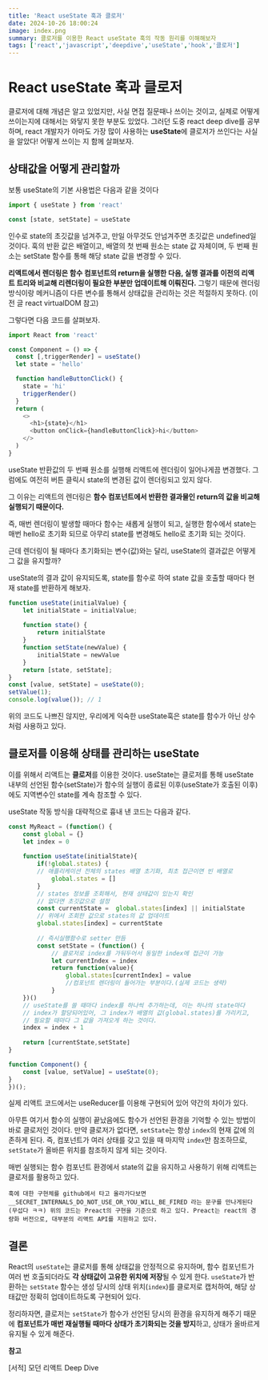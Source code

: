 ```yaml
---
title: 'React useState 훅과 클로저'
date: 2024-10-26 18:00:24
image: index.png
summary: 클로저를 이용한 React useState 훅의 작동 원리를 이해해보자
tags: ['react','javascript','deepdive','useState','hook','클로저']
---
```

# React useState 훅과 클로저

클로저에 대해 개념은 알고 있었지만, 사실 면접 질문때나 쓰이는 것이고, 실제로 어떻게 쓰이는지에 대해서는 와닿지 못한 부분도 있었다. 그러던 도중 react deep dive를 공부하며, react 개발자가 아마도 가장 많이 사용하는 **useState**에 클로저가 쓰인다는 사실을 알았다! 
어떻게 쓰이는 지 함께 살펴보자.



## 상태값을 어떻게 관리할까
보통 useState의 기본 사용법은 다음과 같을 것이다
```js
import { useState } from 'react'

const [state, setState] = useState
```
인수로 state의 초깃값을 넘겨주고, 만일 아무것도 안넘겨주면 초깃값은 undefined일 것이다.
훅의 반환 값은 배열이고, 배열의 첫 번째 원소는 state 값 자체이며, 두 번째 원소는 setState 함수를 통해 해당 state 값을 변경할 수 있다.


**리액트에서 렌더링은 함수 컴포넌트의 return을 실행한 다음, 실행 결과를 이전의 리액트 트리와 비교해 리렌더링이 필요한 부분만 업데이트해 이뤄진다.**
그렇기 때문에 렌더링 방식이랑 메커니즘이 다른 변수를 통해서 상태값을 관리하는 것은 적절하지 못하다. (이전 글 react virtualDOM 참고)

그렇다면 다음 코드를 살펴보자.

```js
import React from 'react'

const Component = () => {
  const [,triggerRender] = useState()
  let state = 'hello'

  function handleButtonClick() {
    state = 'hi'
    triggerRender()
  }
  return (
    <>
      <h1>{state}</h1>
      <button onClick={handleButtonClick}>hi</button>
    </>
  )
}
```
useState 반환값의 두 번째 원소를 실행해 리액트에 렌더링이 일어나게끔 변경했다. 
그럼에도 여전히 버튼 클릭시 state의 변경된 값이 렌더링되고 있지 않다. 

그 이유는 리액트의 렌더링은 **함수 컴포넌트에서 반환한 결과물인 return의 값을 비교해 실행되기 때문이다.** 

즉, 매번 렌더링이 발생할 때마다 함수는 새롭게 실행이 되고, 실행한 함수에서 state는 매번 hello로 초기화 되므로 아무리 state를 변경해도 hello로 초기화 되는 것이다. 

근데 렌더링이 될 때마다 초기화되는 변수(값)와는 달리, useState의 결과값은 어떻게 그 값을 유지할까?

useState의 결과 값이 유지되도록, state를 함수로 하여 state 값을 호출할 때마다 현재 state를 반환하게 해보자.
```js
function useState(initialValue) {
	let initialState = initialValue;
	
	function state() {
		return initialState
	}
	function setState(newValue) {
		initialState = newValue
	}
	return [state, setState];
}
const [value, setState] = useState(0);
setValue(1);
console.log(value()); // 1
```
위의 코드도 나쁘진 않지만, 우리에게 익숙한 useState훅은 state를 함수가 아닌 상수처럼 사용하고 있다.

## 클로저를 이용해 상태를 관리하는 useState
이를 위해서 리액트는 **클로저**를 이용한 것이다. 
useState는 클로저를 통해 useState 내부의 선언된 함수(setState)가 함수의 실행이 종료된 이후(useState가 호출된 이후)에도 지역변수인 state를 계속 참조할 수 있다.

useState 작동 방식을 대략적으로 흉내 낸 코드는 다음과 같다.

```js
const MyReact = (function() {
	const global = {}
    let index = 0
    
    function useState(initialState){
    	if(!global.states) {
    	// 애플리케이션 전체의 states 배열 초기화, 최초 접근이면 빈 배열로
        	global.states = []
        }
        // states 정보를 조회해서, 현재 상태값이 있는지 확인
        // 없다면 초깃값으로 설정
        const currentState =  global.states[index] || initialState
        // 위에서 조회한 값으로 states의 값 업데이트
        global.states[index] = currentState
        
        // 즉시실행함수로 setter 만듬
        const setState = (function() {
        	// 클로저로 index를 가둬두어서 동일한 index에 접근이 가능
        	let currentIndex = index
            return function(value){
            	global.states[currentIndex] = value
                //컴포넌트 렌더링이 들어가는 부분이다.(실제 코드는 생략)
            }
    })()
    // useState를 쓸 때마다 index를 하나씩 추가하는데, 이는 하나의 state마다
    // index가 할당되어있어, 그 index가 배열의 값(global.states)를 가리키고,
    // 필요할 때마다 그 값을 가져오게 하는 것이다.
    index = index + 1
        
    return [currentState,setState]
}

function Component() {
	const [value, setValue] = useState(0);
}
})();
```

실제 리액트 코드에서는 useReducer를 이용해 구현되어 있어 약간의 차이가 있다.

아무튼 여기서 함수의 실행이 끝났음에도 함수가 선언된 환경을 기억할 수 있는 방법이 바로 클로저인 것이다. 만약 클로저가 없다면, `setState`는 항상 `index`의 현재 값에 의존하게 된다. 즉, 컴포넌트가 여러 상태를 갖고 있을 때 마지막 `index`만 참조하므로, `setState`가 올바른 위치를 참조하지 않게 되는 것이다.

매번 실행되는 함수 컴포넌트 환경에서 state의 값을 유지하고 사용하기 위해 리액트는 클로저를 활용하고 있다.

`
훅에 대한 구현체를 github에서 타고 올라가다보면 __SECRET_INTERNALS_DO_NOT_USE_OR_YOU_WILL_BE_FIRED 라는 문구를 만나게된다(무섭다 ㅋㅋ)
위의 코드는 Preact의 구현을 기준으로 하고 있다. Preact는 react의 경량화 버전으로,
대부분의 리액트 API를 지원하고 있다. 
`
## 결론
React의 `useState`는 클로저를 통해 상태값을 안정적으로 유지하며, 함수 컴포넌트가 여러 번 호출되더라도 **각 상태값이 고유한 위치에 저장**될 수 있게 한다. `useState`가 반환하는 `setState` 함수는 생성 당시의 상태 위치(`index`)를 클로저로 캡처하여, 해당 상태값만 정확히 업데이트하도록 구현되어 있다.

정리하자면, 클로저는 `setState`가 함수가 선언된 당시의 환경을 유지하게 해주기 때문에 **컴포넌트가 매번 재실행될 때마다 상태가 초기화되는 것을 방지**하고, 상태가 올바르게 유지될 수 있게 해준다.

**참고**

[서적] 모던 리액트 Deep Dive

